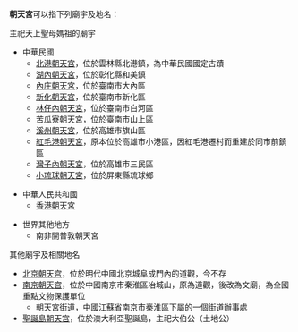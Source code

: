 '''朝天宮'''可以指下列廟宇及地名：
;主祀天上聖母媽祖的廟宇
*中華民國
**[[北港朝天宮|北港朝天宮]]，位於雲林縣北港鎮，為中華民國國定古蹟
**[[湖內朝天宮|湖內朝天宮]]，位於彰化縣和美鎮
**[[內庄朝天宮|內庄朝天宮]]，位於臺南市大內區
**[[新化朝天宮|新化朝天宮]]，位於臺南市新化區
**[[林仔內朝天宮|林仔內朝天宮]]，位於臺南市白河區
**[[苦瓜寮朝天宮|苦瓜寮朝天宮]]，位於臺南市山上區
**[[溪州朝天宮|溪州朝天宮]]，位於高雄市旗山區
**[[紅毛港朝天宮|紅毛港朝天宮]]，原本位於高雄市小港區，因紅毛港遷村而重建於同市前鎮區
**[[灣子內朝天宮|灣子內朝天宮]]，位於高雄市三民區
**[[小琉球朝天宮|小琉球朝天宮]]，位於屏東縣琉球鄉

*中華人民共和國
**[[香港朝天宮|香港朝天宮]]

*世界其他地方
**南非開普敦朝天宮

;其他廟宇及相關地名
*[[北京朝天宫|北京朝天宫]]，位於明代中國北京城阜成門內的道觀，今不存
*[[南京朝天宫|南京朝天宫]]，位於中國南京市秦淮區冶城山，原為道觀，後改為文廟，為全國重點文物保護單位
**[[朝天宮街道|朝天宮街道]]，中國江蘇省南京市秦淮區下屬的一個街道辦事處
*[[聖誕島朝天宮|聖誕島朝天宮]]，位於澳大利亞聖誕島，主祀大伯公（土地公）

{{disambig|Cat=三字廟宇消歧義}}